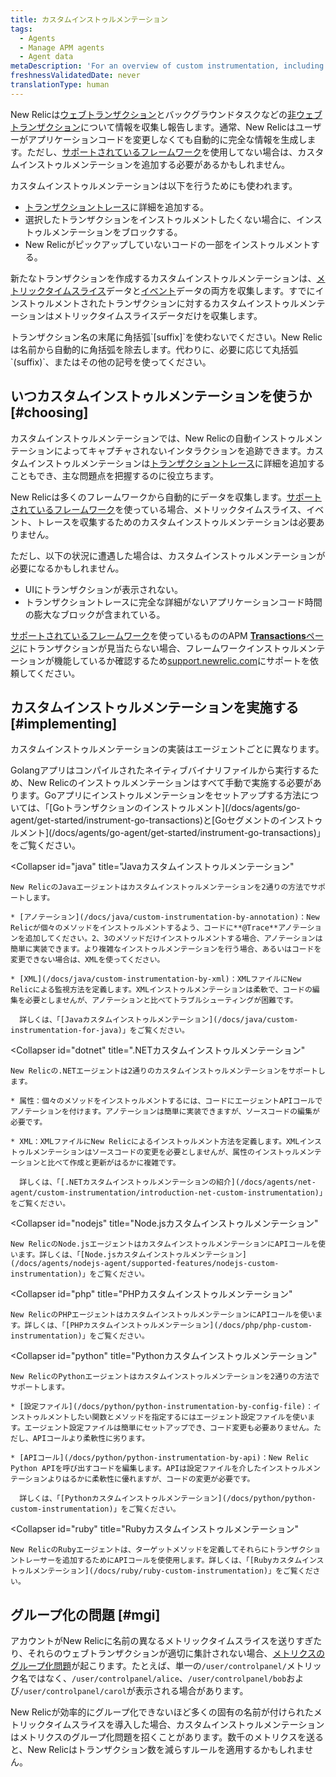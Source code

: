 ```yaml
---
title: カスタムインストゥルメンテーション
tags:
  - Agents
  - Manage APM agents
  - Agent data
metaDescription: 'For an overview of custom instrumentation, including examples, best practices, and a quick reference by New Relic agent, start here.'
freshnessValidatedDate: never
translationType: human
---
```


New Relicは[ウェブトランザクション](/docs/apm/transactions/intro-transactions/transactions-new-relic-apm)とバックグラウンドタスクなどの[非ウェブトランザクション](/docs/apm/transactions/intro-transactions/monitor-background-processes-other-non-web-transactions)について情報を収集し報告します。通常、New Relicはユーザーがアプリケーションコードを変更しなくても自動的に完全な情報を生成します。ただし、[サポートされているフレームワーク](/docs/agents/manage-apm-agents/installation/compatibility-requirements)を使用してない場合は、カスタムインストゥルメンテーションを追加する必要があるかもしれません。

カスタムインストゥルメンテーションは以下を行うためにも使われます。

* [トランザクショントレース](/docs/apm/transactions/transaction-traces/introduction-transaction-traces#find-view)に詳細を追加する。
* 選択したトランザクションをインストゥルメントしたくない場合に、インストゥルメンテーションをブロックする。
* New Relicがピックアップしていないコードの一部をインストゥルメントする。

新たなトランザクションを作成するカスタムインストゥルメンテーションは、[メトリックタイムスライス](/docs/data-analysis/metrics/analyze-your-metrics/data-collection-metric-timeslice-event-data#timeslice-data)データと[イベント](/docs/data-analysis/metrics/analyze-your-metrics/data-collection-metric-timeslice-event-data#event-data)データの両方を収集します。すでにインストゥルメントされたトランザクションに対するカスタムインストゥルメンテーションはメトリックタイムスライスデータだけを収集します。

<Callout variant="important">
  トランザクション名の末尾に角括弧`[suffix]`を使わないでください。New Relicは名前から自動的に角括弧を除去します。代わりに、必要に応じて丸括弧`(suffix)`、またはその他の記号を使ってください。
</Callout>

## いつカスタムインストゥルメンテーションを使うか [#choosing]

カスタムインストゥルメンテーションでは、New Relicの自動インストゥルメンテーションによってキャプチャされないインタラクションを追跡できます。カスタムインストゥルメンテーションは[トランザクショントレース](/docs/traces/transaction-traces)に詳細を追加することもでき、主な問題点を把握するのに役立ちます。

New Relicは多くのフレームワークから自動的にデータを収集します。[サポートされているフレームワーク](/docs/agents/manage-apm-agents/installation/compatibility-requirements)を使っている場合、メトリックタイムスライス、イベント、トレースを収集するためのカスタムインストゥルメンテーションは必要ありません。

ただし、以下の状況に遭遇した場合は、カスタムインストゥルメンテーションが必要になるかもしれません。

* UIにトランザクションが表示されない。
* トランザクショントレースに完全な詳細がないアプリケーションコード時間の膨大なブロックが含まれている。

[サポートされているフレームワーク](/docs/agents/manage-apm-agents/installation/compatibility-requirements)を使っているもののAPM [**Transactions**ページ](/docs/applications-menu/transactions-dashboard)にトランザクションが見当たらない場合、フレームワークインストゥルメンテーションが機能しているか確認するため[support.newrelic.com](https://support.newrelic.com)にサポートを依頼してください。

## カスタムインストゥルメンテーションを実施する [#implementing]

カスタムインストゥルメンテーションの実装はエージェントごとに異なります。

<CollapserGroup>
  <Collapser
    id="go"
    title="Goカスタムインストゥルメンテーション"
  >
    Golangアプリはコンパイルされたネイティブバイナリファイルから実行するため、New Relicのインストゥルメンテーションはすべて手動で実施する必要があります。Goアプリにインストゥルメンテーションをセットアップする方法については、「[Goトランザクションのインストゥルメント](/docs/agents/go-agent/get-started/instrument-go-transactions)と[Goセグメントのインストゥルメント](/docs/agents/go-agent/get-started/instrument-go-transactions)」をご覧ください。
  </Collapser>

  <Collapser
    id="java"
    title="Javaカスタムインストゥルメンテーション"
  >
    New RelicのJavaエージェントはカスタムインストゥルメンテーションを2通りの方法でサポートします。

    * [アノテーション](/docs/java/custom-instrumentation-by-annotation)：New Relicが個々のメソッドをインストゥルメントするよう、コードに**@Trace**アノテーションを追加してください。2、3のメソッドだけインストゥルメントする場合、アノテーションは簡単に実装できます。より複雑なインストゥルメンテーションを行う場合、あるいはコードを変更できない場合は、XMLを使ってください。

    * [XML](/docs/java/custom-instrumentation-by-xml)：XMLファイルにNew Relicによる監視方法を定義します。XMLインストゥルメンテーションは柔軟で、コードの編集を必要としませんが、アノテーションと比べてトラブルシューティングが困難です。

      詳しくは、「[Javaカスタムインストゥルメンテーション](/docs/java/custom-instrumentation-for-java)」をご覧ください。
  </Collapser>

  <Collapser
    id="dotnet"
    title=".NETカスタムインストゥルメンテーション"
  >
    New Relicの.NETエージェントは2通りのカスタムインストゥルメンテーションをサポートします。

    * 属性：個々のメソッドをインストゥルメントするには、コードにエージェントAPIコールでアノテーションを付けます。アノテーションは簡単に実装できますが、ソースコードの編集が必要です。

    * XML：XMLファイルにNew Relicによるインストゥルメント方法を定義します。XMLインストゥルメンテーションはソースコードの変更を必要としませんが、属性のインストゥルメンテーションと比べて作成と更新がはるかに複雑です。

      詳しくは、「[.NETカスタムインストゥルメンテーションの紹介](/docs/agents/net-agent/custom-instrumentation/introduction-net-custom-instrumentation)」をご覧ください。
  </Collapser>

  <Collapser
    id="nodejs"
    title="Node.jsカスタムインストゥルメンテーション"
  >
    New RelicのNode.jsエージェントはカスタムインストゥルメンテーションにAPIコールを使います。詳しくは、「[Node.jsカスタムインストゥルメンテーション](/docs/agents/nodejs-agent/supported-features/nodejs-custom-instrumentation)」をご覧ください。
  </Collapser>

  <Collapser
    id="php"
    title="PHPカスタムインストゥルメンテーション"
  >
    New RelicのPHPエージェントはカスタムインストゥルメンテーションにAPIコールを使います。詳しくは、「[PHPカスタムインストゥルメンテーション](/docs/php/php-custom-instrumentation)」をご覧ください。
  </Collapser>

  <Collapser
    id="python"
    title="Pythonカスタムインストゥルメンテーション"
  >
    New RelicのPythonエージェントはカスタムインストゥルメンテーションを2通りの方法でサポートします。

    * [設定ファイル](/docs/python/python-instrumentation-by-config-file)：インストゥルメントしたい関数とメソッドを指定するにはエージェント設定ファイルを使います。エージェント設定ファイルは簡単にセットアップでき、コード変更も必要ありません。ただし、APIコールより柔軟性に劣ります。

    * [APIコール](/docs/python/python-instrumentation-by-api)：New Relic Python APIを呼び出すコードを編集します。APIは設定ファイルを介したインストゥルメンテーションよりはるかに柔軟性に優れますが、コードの変更が必要です。

      詳しくは、「[Pythonカスタムインストゥルメンテーション](/docs/python/python-custom-instrumentation)」をご覧ください。
  </Collapser>

  <Collapser
    id="ruby"
    title="Rubyカスタムインストゥルメンテーション"
  >
    New RelicのRubyエージェントは、ターゲットメソッドを定義してそれらにトランザクショントレーサーを追加するためにAPIコールを使使用します。詳しくは、「[Rubyカスタムインストゥルメンテーション](/docs/ruby/ruby-custom-instrumentation)」をご覧ください。
  </Collapser>
</CollapserGroup>

## グループ化の問題 [#mgi]

アカウントがNew Relicに名前の異なるメトリックタイムスライスを送りすぎたり、それらのウェブトランザクションが適切に集計されない場合、[メトリクスのグループ化問題](/docs/agents/manage-apm-agents/troubleshooting/metric-grouping-issues)が起こります。たとえば、単一の`/user/controlpanel/`メトリック名ではなく、`/user/controlpanel/alice`、`/user/controlpanel/bob`および`/user/controlpanel/carol`が表示される場合があります。

New Relicが効率的にグループ化できないほど多くの固有の名前が付けられたメトリックタイムスライスを導入した場合、カスタムインストゥルメンテーションはメトリクスのグループ化問題を招くことがあります。数千のメトリクスを送ると、New Relicはトランザクション数を減らすルールを適用するかもしれません。